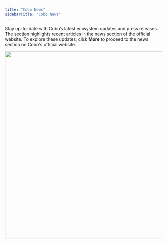 ```yaml
---
title: "Cobo News"
sidebarTitle: "Cobo News"
---
```


Stay up-to-date with Cobo’s latest ecosystem updates and press releases. The section highlights recent articles in the news section of the official website. To explore these updates, click **More** to proceed to the news section on Cobo's official website.

<img src="/images/dashboard/8.png" width="700" height="600"/>